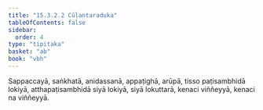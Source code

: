 ```yaml
---
title: "15.3.2.2 Cūḷantaraduka"
tableOfContents: false
sidebar:
  order: 4
type: "tipitaka"
basket: "ab"
book: "vbh"
---
```



<DynamicBreadcrumb />

<Paragraph number="2196" book="vbh">
Sappaccayā, saṅkhatā, anidassanā, appaṭighā, arūpā, tisso paṭisambhidā lokiyā, atthapaṭisambhidā siyā lokiyā, siyā lokuttarā, kenaci viññeyyā, kenaci na viññeyyā.
</Paragraph>